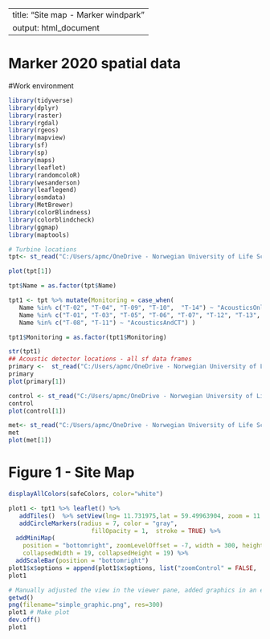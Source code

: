 
---
title: "Site map - Marker windpark"
output: html_document
---
# Marker 2020 spatial data 

#Work environment 
```{r}

library(tidyverse)
library(dplyr)
library(raster)
library(rgdal)
library(rgeos)
library(mapview)
library(sf)
library(sp)
library(maps)
library(leaflet)
library(randomcoloR)
library(wesanderson)
library(leaflegend)
library(osmdata)
library(MetBrewer)
library(colorBlindness)
library(colorblindcheck)
library(ggmap)
library(maptools)

# Turbine locations
tpt<- st_read("C:/Users/apmc/OneDrive - Norwegian University of Life Sciences/2. Marker 2019-2020/Marker 2022/SecondDraftAnalyses/Input/SiteMap/Turbine_points.KML")

plot(tpt[1])

tpt$Name = as.factor(tpt$Name)

tpt1 <- tpt %>% mutate(Monitoring = case_when(
   Name %in% c("T-02", "T-04", "T-09", "T-10",  "T-14") ~ "AcousticsOnly",
   Name %in% c("T-01", "T-03", "T-05", "T-06", "T-07", "T-12", "T-13", "T-15") ~ "Not Monitored", 
   Name %in% c("T-08", "T-11") ~ "AcousticsAndCT") )

tpt1$Monitoring = as.factor(tpt1$Monitoring)

str(tpt1)
## Acoustic detector locations - all sf data frames 
primary <-  st_read("C:/Users/apmc/OneDrive - Norwegian University of Life Sciences/2. Marker 2019-2020/Marker 2022/SecondDraftAnalyses/Input/SiteMap/Primary Sites.KML")
primary
plot(primary[1])

control <- st_read("C:/Users/apmc/OneDrive - Norwegian University of Life Sciences/2. Marker 2019-2020/Marker 2022/SecondDraftAnalyses/Input/SiteMap/Control Sites.KML")
control
plot(control[1]) 

met<- st_read("C:/Users/apmc/OneDrive - Norwegian University of Life Sciences/2. Marker 2019-2020/Marker 2022/SecondDraftAnalyses/Input/SiteMap/Meteorological_Tower.KML")
met
plot(met[1])


```


# Figure 1 - Site Map 
```{r}

displayAllColors(safeColors, color="white")

plot1 <- tpt1 %>% leaflet() %>% 
   addTiles()  %>% setView(lng= 11.731975,lat = 59.49963904, zoom = 11.5) %>%
   addCircleMarkers(radius = 7, color = "gray",
                       fillOpacity = 1,  stroke = TRUE) %>% 
  addMiniMap(
    position = "bottomright", zoomLevelOffset = -7, width = 300, height = 300, 
    collapsedWidth = 19, collapsedHeight = 19) %>% 
  addScaleBar(position = "bottomright")
plot1$x$options = append(plot1$x$options, list("zoomControl" = FALSE,  "scaleBar"=TRUE))
plot1 

# Manually adjusted the view in the viewer pane, added graphics in an external program 
getwd()
png(filename="simple_graphic.png", res=300)
plot1 # Make plot
dev.off()
plot1
```

